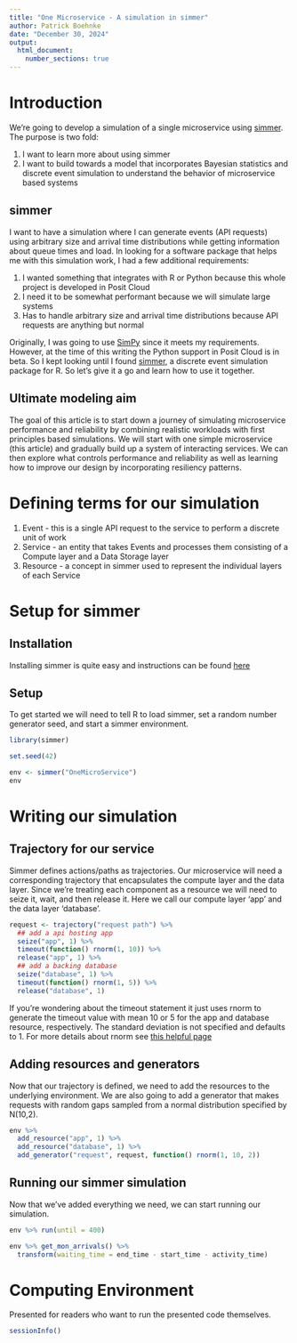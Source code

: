 ```yaml
---
title: "One Microservice - A simulation in simmer"
author: Patrick Boehnke
date: "December 30, 2024"
output:
  html_document:
    number_sections: true
---
```


# Introduction
We're going to develop a simulation of a single microservice using [simmer](https://r-simmer.org/). The purpose is two fold:

1. I want to learn more about using simmer
2. I want to build towards a model that incorporates Bayesian statistics and discrete event simulation to understand the behavior of microservice based systems

## simmer
I want to have a simulation where I can generate events (API requests) using arbitrary size and arrival time distributions while getting information about queue times and load. In looking for a software package that helps me with this simulation work, I had a few additional requirements:

1. I wanted something that integrates with R or Python because this whole project is developed in Posit Cloud
2. I need it to be somewhat performant because we will simulate large systems
3. Has to handle arbitrary size and arrival time distributions because API requests are anything but normal

Originally, I was going to use [SimPy](https://simpy.readthedocs.io/en/latest/) since it meets my requirements. However, at the time of this writing the Python support in Posit Cloud is in beta. So I kept looking until I found [simmer](https://r-simmer.org/), a discrete event simulation package for R. So let's give it a go and learn how to use it together.

## Ultimate modeling aim
The goal of this article is to start down a journey of simulating microservice performance and reliability by combining realistic workloads with first principles based simulations. We will start with one simple microservice (this article) and gradually build up a system of interacting services. We can then explore what controls performance and reliability as well as learning how to improve our design by incorporating resiliency patterns.

# Defining terms for our simulation
1. Event - this is a single API request to the service to perform a discrete unit of work
2. Service - an entity that takes Events and processes them consisting of a Compute layer and a Data Storage layer
3. Resource - a concept in simmer used to represent the individual layers of each Service

# Setup for simmer
## Installation
Installing simmer is quite easy and instructions can be found [here](https://r-simmer.org/#installation)

## Setup
To get started we will need to tell R to load simmer, set a random number generator seed, and start a simmer environment.

```r
library(simmer)

set.seed(42)

env <- simmer("OneMicroService")
env
```

# Writing our simulation
## Trajectory for our service
Simmer defines actions/paths as trajectories. Our microservice will need a corresponding trajectory that encapsulates the compute layer and the data layer. Since we're treating each component as a resource we will need to seize it, wait, and then release it. Here we call our compute layer 'app' and the data layer 'database'.
```r
request <- trajectory("request path") %>%
  ## add a api hosting app
  seize("app", 1) %>%
  timeout(function() rnorm(1, 10)) %>%
  release("app", 1) %>%
  ## add a backing database
  seize("database", 1) %>%
  timeout(function() rnorm(1, 5)) %>%
  release("database", 1)
```

If you're wondering about the timeout statement it just uses rnorm to generate the timeout value with mean 10 or 5 for the app and database resource, respectively. The standard deviation is not specified and defaults to 1. For more details about rnorm see [this helpful page](https://www.scaler.com/topics/r-rnorm/)

## Adding resources and generators
Now that our trajectory is defined, we need to add the resources to the underlying environment. We are also going to add a generator that makes requests with random gaps sampled from a normal distribution specified by N(10,2).
```r
env %>%
  add_resource("app", 1) %>%
  add_resource("database", 1) %>%
  add_generator("request", request, function() rnorm(1, 10, 2))
```

## Running our simmer simulation
Now that we've added everything we need, we can start running our simulation.
```r
env %>% run(until = 400)

env %>% get_mon_arrivals() %>%
  transform(waiting_time = end_time - start_time - activity_time)
```

# Computing Environment
Presented for readers who want to run the presented code themselves.
```r
sessionInfo()
```